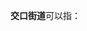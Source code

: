 '''交口街道'''可以指：
{{PRC admin/disambig|14/11/02/006/000|61/01/15/016/000}}
{{disambig|cat=四字乡级行政区划消歧义}}
